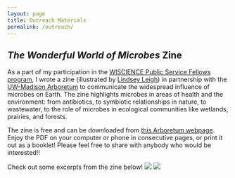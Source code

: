 ```yaml
---
layout: page
title: Outreach Materials
permalink: /outreach/  
---
```

## *The Wonderful World of Microbes* Zine  

<!-- This adds my headshot, floating to the left of the text and with 20 pixels of padding around it.  -->

<script>
   $(document).ready(function() {
     $head = $('#header');
     $head.prepend('<img src=\"../images/title_page.png\" style=\"float: left;height:425px ;width: 275px;padding: 20px\"/>')
   });
</script>


As a part of my participation in the [WISCIENCE Public Service Fellows program](https://wiscience.wisc.edu/program/public-service-fellows), I wrote a zine (illustrated by [Lindsey Leigh](https://www.lindseyleighart.com/)) in partnership with the [UW-Madison Arboretum](https://arboretum.wisc.edu/) to communicate the widespread influence of microbes on Earth. The zine highlights microbes in areas of health and the environment: from antibiotics, to symbiotic relationships in nature, to wastewater, to the role of microbes in ecological communities like wetlands, prairies, and forests. 

The zine is free and can be downloaded from [this Arboretum webpage](https://arboretum.wisc.edu/learn/resources/). Enjoy the PDF on your computer or phone in consecutive pages, or print it out as a booklet! Please feel free to share with anybody who would be interested!! 

Check out some excerpts from the zine below!
![](../images/The-Wonderful-World-of-Microbes-Zine_pages_Charlotte-Francoeur_sample2_leaf-cutter-ants.jpg)
![](../images/The-Wonderful-World-of-Microbes-Zine_pages_Charlotte-Francoeur_sample3_wetlands.jpg)


